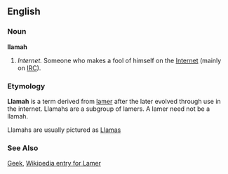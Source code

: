==English==
===Noun===
'''llamah'''
#''Internet.'' Someone who makes a fool of himself on the [[Internet]] (mainly on [[IRC]]).

===Etymology===
'''Llamah''' is a term derived from [[lamer]] after the later evolved through use in the internet. Llamahs are a subgroup of lamers. A lamer need not be a llamah.

Llamahs are usually pictured as [[Llama]]s

===See Also===
[[Geek]],
[[w:lamer|Wikipedia entry for Lamer]]